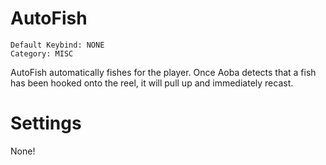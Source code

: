 # AutoFish

```
Default Keybind: NONE
Category: MISC
```

AutoFish automatically fishes for the player. Once Aoba detects that a fish has been hooked onto the reel, it will pull up and immediately recast.

# Settings
None!